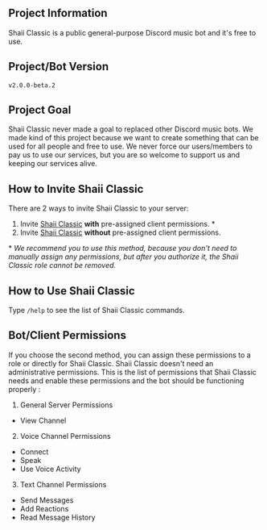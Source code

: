 ## Project Information
Shaii Classic is a public general-purpose Discord music bot and it's free to use.

## Project/Bot Version
`v2.0.0-beta.2`

## Project Goal
Shaii Classic never made a goal to replaced other Discord music bots. We made kind of this project because we want to create something that can be used for all people and free to use. We never force our users/members to pay us to use our services, but you are so welcome to support us and keeping our services alive.

## How to Invite Shaii Classic
There are 2 ways to invite Shaii Classic to your server:
1. Invite [Shaii Classic](https://discord.com/oauth2/authorize?client_id=703520871838515230&permissions=36777024&integration_type=0&scope=bot) **with** pre-assigned client permissions. \*
2. Invite [Shaii Classic](https://discord.com/oauth2/authorize?client_id=703520871838515230&permissions=0&integration_type=0&scope=bot) **without** pre-assigned client permissions.

\* *We recommend you to use this method, because you don't need to manually assign any permissions, but after you authorize it, the Shaii Classic role cannot be removed.*

## How to Use Shaii Classic
Type `/help` to see the list of Shaii Classic commands.

## Bot/Client Permissions
If you choose the second method, you can assign these permissions to a role or directly for Shaii Classic. Shaii Classic doesn't need an administrative permissions. This is the list of permissions that Shaii Classic needs and enable these permissions and the bot should be functioning properly : 
1. General Server Permissions
  - View Channel
2. Voice Channel Permissions
  - Connect
  - Speak
  - Use Voice Activity
3. Text Channel Permissions
  - Send Messages
  - Add Reactions
  - Read Message History
